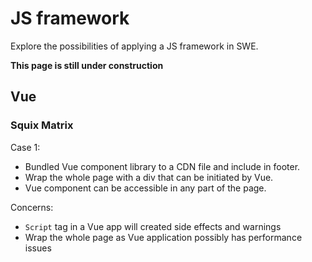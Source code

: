 

<Meta title="POC 3: JS framework" />

# JS framework

Explore the possibilities of applying a JS framework in SWE.

**This page is still under construction**

## Vue

### Squix Matrix

Case 1:

- Bundled Vue component library to a CDN file and include in footer.
- Wrap the whole page with a div that can be initiated by Vue.
- Vue component can be accessible in any part of the page.

Concerns:

- `Script` tag in a Vue app will created side effects and warnings
- Wrap the whole page as Vue application possibly has performance issues